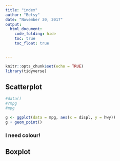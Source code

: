 ```yaml
---
title: "index"
author: "Betsy"
date: "November 30, 2017"
output: 
  html_document:
    code_folding: hide
    toc: true
    toc_float: true 


---
```


```r
knitr::opts_chunk$set(echo = TRUE)
library(tidyverse)
```

## Scatterplot

```r


#data()
#?mpg
#mpg

g <- ggplot(data = mpg, aes(x = displ, y = hwy))
g + geom_point()


```


### I need colour!



## Boxplot 
